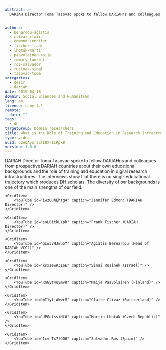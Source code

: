 ```yaml
---
abstract: >-
  DARIAH Director Toma Tasovac spoke to fellow DARIAHns and colleagues from prospective DARIAH countries about the role of training and education in digital research infrastructures.


authors:
  - benardou-agiatis
  - clivaz-claire
  - edmond-jennifer
  - fischer-frank
  - lhoták-martin
  - paavolainen-maija
  - romary-laurent
  - ros-salvador
  - rusinek-sinai
  - tasovac-toma
categories:
  - desir
  - dariah
date: 2019-04-18
domain: Social Sciences and Humanities
lang: en
licence: ccby-4.0
remote:
  date: ""
tags:
  - dh
targetGroup: Domain researchers
title: What is the Role of Training and Education in Research Infrastructures?
type: video
uuid: 62eQAysrscfI8X-IIRpk8
version: 1.0.0
---
```


DARIAH Director Toma Tasovac spoke to fellow DARIAHns and colleagues from prospective DARIAH countries about their own educational backgrounds and the role of training and education in digital research infrastructures. The interviews show that there is no single educational trajectory which produces DH scholars. The diversity of our backgrounds is one of the main strengths of our field.

<Grid layout="two-columns">
  <GridItem>
		<YouTube id="OqYJNUmhJzw" caption="Laurent Romary (Former DARIAH Director)" />
	</GridItem>

	<GridItem>
		<YouTube id="iwz0uhEhtg4" caption="Jennifer Edmond (DARIAH Director)" />
	</GridItem>

	<GridItem>
		<YouTube id="soL0itkLYpk" caption="Frank Fischer (DARIAH Director)" />
	</GridItem>

	<GridItem>
		<YouTube id="GIw3VHJwu5Y" caption="Agiatis Bernardou (Head of DARIAH VCC2)" />
	</GridItem>

	<GridItem>
		<YouTube id="ksxIewK316E" caption="Sinai Rusinek (Israel)" />
	</GridItem>

	<GridItem>
		<YouTube id="RnGyt4uymv8" caption="Maija Paavolainen (Finland)" />
	</GridItem>

	<GridItem>
		<YouTube id="mI1yfjAkwrM" caption="Claire Clivaz (Switzerland)" />
	</GridItem>

	<GridItem>
		<YouTube id="UPGetssiNL0" caption="Martin Lhoták (Czech Republic)" />
	</GridItem>

	<GridItem>
		<YouTube id="1cv-Tx7fOO0" caption="Salvador Ros (Spain)" />
	</GridItem>
</Grid>
